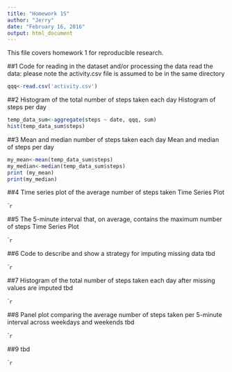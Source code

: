 ```yaml
---
title: "Homework 1S"
author: "Jerry"
date: "February 16, 2016"
output: html_document
---
```


This file covers homework 1 for reproducible research.

##1 Code for reading in the dataset and/or processing the data
read the data:  please note the activity.csv file is assumed to be in the same directory

```r
qqq<-read.csv('activity.csv')
```

##2 Histogram of the total number of steps taken each day
Histogram of steps per day
```r
temp_data_sum<-aggregate(steps ~ date, qqq, sum)
hist(temp_data_sum$steps)

```

##3 Mean and median number of steps taken each day
Mean and median of steps per day
```r
my_mean<-mean(temp_data_sum$steps)
my_median<-median(temp_data_sum$steps)
print (my_mean)
print(my_median)
```

##4 Time series plot of the average number of steps taken
Time Series Plot

````r
```

##5 The 5-minute interval that, on average, contains the maximum number of steps
Time Series Plot

````r
```

##6 Code to describe and show a strategy for imputing missing data
tbd

````r
```

##7 Histogram of the total number of steps taken each day after missing values are imputed
tbd

````r
```

##8 Panel plot comparing the average number of steps taken per 5-minute interval across weekdays and weekends
tbd

````r
```

##9
tbd

````r
```

